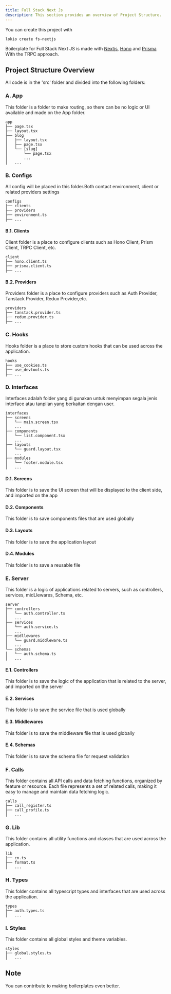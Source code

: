 ```yaml
---
title: Full Stack Next Js
description: This section provides an overview of Project Structure.
---
```


You can create this project with 
```
lokio create fs-nextjs
```

Boilerplate for Full Stack Next JS is made with [Nextjs](https://nextjs.org/), [Hono](https://hono.dev/) and [Prisma](https://www.prisma.io/) With the TRPC approach.

## Project Structure Overview
All code is in the 'src' folder and divided into the following folders:

### A. App

This folder is a folder to make routing, so there can be no logic or UI available and made on the App folder.

```
app                         
├── page.tsx                
├── layout.tsx              
├── blog
│   ├── layout.tsx          
│   ├── page.tsx            
│   └── [slug]
│       └── page.tsx    
│       ...
│   ...    
```

### B. Configs
All config will be placed in this folder.Both contact environment, client or related providers settings
```
configs                         
├── clients                
├── providers                
├── environment.ts                
├── ...                    
```

#### B.1. Clients
Client folder is a place to configure clients such as Hono Client, Prism Client, TRPC Client, etc.
```
client                         
├── hono.client.ts                
├── prisma.client.ts                    
├── ...                    
```

#### B.2. Providers
Providers folder is a place to configure providers such as Auth Provider, Tanstack Provider, Redux Provider,etc.
```
providers                         
├── tanstack.provider.ts                
├── redux.provider.ts                    
├── ...                    
```

### C. Hooks
Hooks folder is a place to store custom hooks that can be used across the application.
```
hooks                         
├── use_cookies.ts                
├── use_devtools.ts                    
├── ...                    
```

### D. Interfaces
Interfaces adalah folder yang di gunakan untuk menyimpan segala jenis interface atau tanpilan yang berkaitan dengan user.
```
interfaces                         
├── screens      
│   └── main.screen.tsx       
│   ...          
├── components                    
│   └── list.component.tsx                 
│   ...          
├── layouts               
│   └── guard.layout.tsx                 
│   ...          
├── modules               
│   └── footer.module.tsx                 
│   ...          
```
#### D.1. Screens
This folder is to save the UI screen that will be displayed to the client side, and imported on the app
#### D.2. Components
This folder is to save components files that are used globally
#### D.3. Layouts
This folder is to save the application layout
#### D.4. Modules
This folder is to save a reusable file

### E. Server
This folder is a logic of applications related to servers, such as controllers, services, midLlewares, Schema, etc.
```
server                
├── controllers
│   └── auth.controller.ts
│   ...                 
├── services
│   └── auth.service.ts
│   ...                 
├── midllewares
│   └── guard.middleware.ts
│   ...                 
└── schemas
│   └── auth.schema.ts
│   ...                 
```
#### E.1. Controllers
This folder is to save the logic of the application that is related to the server, and imported on the server
#### E.2. Services
This folder is to save the service file that is used globally
#### E.3. Middlewares
This folder is to save the middleware file that is used globally
#### E.4. Schemas
This folder is to save the schema file for request validation

### F. Calls
This folder contains all API calls and data fetching functions, organized by feature or resource. Each file represents a set of related calls, making it easy to manage and maintain data fetching logic.
```
calls   
├── call_register.ts
├── call_profile.ts
│   ...
```

### G. Lib
This folder contains all utility functions and classes that are used across the application.
```
lib   
├── cn.ts
├── format.ts
│   ...
```

### H. Types
This folder contains all typescript types and interfaces that are used across the application.
```
types   
├── auth.types.ts
│   ...
```

### I. Styles
This folder contains all global styles and theme variables.
```
styles   
├── global.styles.ts
│   ...
```

## Note
You can contribute to making boilerplates even better.